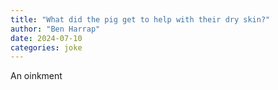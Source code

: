 ```yaml
---
title: "What did the pig get to help with their dry skin?"
author: "Ben Harrap"
date: 2024-07-10
categories: joke
---
```


An oinkment